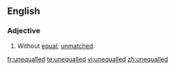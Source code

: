 ==English==
===Adjective===
{{en-adj}}
# Without [[equal]]; [[unmatched]].

[[fr:unequalled]]
[[te:unequalled]]
[[vi:unequalled]]
[[zh:unequalled]]